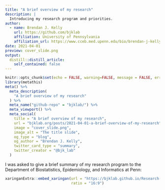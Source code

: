 ```yaml
---
title: "A brief overview of my research"
description: |
  Introducing my research program and priorities.
author:
  - name: Brendan J. Kelly 
    url: https://github.com/bjklab
    affiliation: University of Pennsylvania
    affiliation_url: https://www.cceb.med.upenn.edu/bio/brendan-j-kelly-md-msce
date: 2021-04-01
preview: cover_slide.png
output:
  distill::distill_article:
    self_contained: false
---
```



```r
knitr::opts_chunk$set(echo = FALSE, warning=FALSE, message = FALSE, error = FALSE)
library(metathis)
meta() %>%
  meta_description(
    "A brief overview of my research"
  ) %>% 
  meta_name("github-repo" = "bjklab/") %>% 
  meta_viewport() %>% 
  meta_social(
    title = "A brief overview of my research",
    url = "bjklab.org/posts/2021-04-01-a-brief-overview-of-my-research",
    image = "cover_slide.png",
    image_alt = "The title slide",
    og_type = "blog",
    og_author = "Brendan J. Kelly",
    twitter_card_type = "summary",
    twitter_creator = "@bjk_lab"
  )

```

I was asked to give a brief summary of my research program to the Department of Biostatistics, Epidemiology, and Informatics at Penn:   
  
  
```r

xaringanExtra::embed_xaringan(url = "https://bjklab.github.io/Research-summary-2021/bjk_research_summary_2021.html",
                              ratio = "16:9")



```



